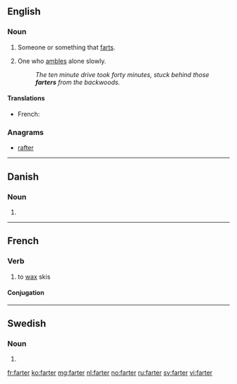 ==English==

===Noun===
{{en-noun}}

# Someone or something that [[fart]]s.
# {{context|dialectal|lang=en}} One who [[amble]]s alone slowly.
#: ''The ten minute drive took forty minutes, stuck behind those '''farters''' from the backwoods.''

====Translations====
{{trans-top|s/he who farts}}
* French: {{t+|fr|péteur|m}}
{{trans-mid}}
{{trans-bottom}}

===Anagrams===
* [[rafter#English|rafter]]

----

==Danish==

===Noun===
{{head|da|noun form|g=c}}

# {{form of|plural indefinite|fart|lang=da}}

----

==French==

===Verb===
{{fr-verb}}

# to [[wax]] skis

====Conjugation====
{{fr-conj-er|fart|avoir}}

----

==Swedish==

===Noun===
{{head|sv|noun form}}

# {{sv-noun-form-indef-pl|fart}}

[[fr:farter]]
[[ko:farter]]
[[mg:farter]]
[[nl:farter]]
[[no:farter]]
[[ru:farter]]
[[sv:farter]]
[[vi:farter]]